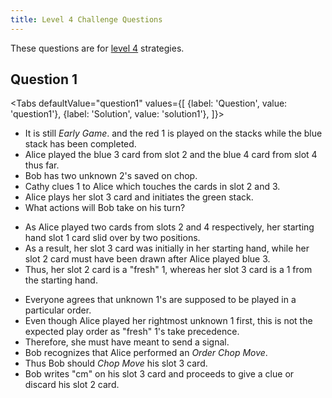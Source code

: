 ```yaml
---
title: Level 4 Challenge Questions
---
```




These questions are for [level 4](../level-4.mdx) strategies.

## Question 1

<Tabs
  defaultValue="question1"
  values={[
    {label: 'Question', value: 'question1'},
    {label: 'Solution', value: 'solution1'},
  ]}>
<TabItem value="question1">

- It is still _Early Game_. and the red 1 is played on the stacks while the blue stack has been completed.
- Alice played the blue 3 card from slot 2 and the blue 4 card from slot 4 thus far.
- Bob has two unknown 2's saved on chop.
- Cathy clues 1 to Alice which touches the cards in slot 2 and 3.
- Alice plays her slot 3 card and initiates the green stack.
- What actions will Bob take on his turn?

<Question1 />

</TabItem>
<TabItem value="solution1">

- As Alice played two cards from slots 2 and 4 respectively, her starting hand slot 1 card slid over by two positions.
- As a result, her slot 3 card was initially in her starting hand, while her slot 2 card must have been drawn after Alice played blue 3.
- Thus, her slot 2 card is a "fresh" 1, whereas her slot 3 card is a 1 from the starting hand.

<Solution1Part1 />

- Everyone agrees that unknown 1's are supposed to be played in a particular order.
- Even though Alice played her rightmost unknown 1 first, this is not the expected play order as "fresh" 1's take precedence.
- Therefore, she must have meant to send a signal.
- Bob recognizes that Alice performed an _Order Chop Move_.
- Thus Bob should _Chop Move_ his slot 3 card.
- Bob writes "cm" on his slot 3 card and proceeds to give a clue or discard his slot 2 card.

<Solution1Part2 />

</TabItem>
</Tabs>
